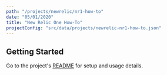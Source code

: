 ```yaml
---
path: "/projects/newrelic/nr1-how-to"
date: "05/01/2020"
title: "New Relic One How-To"
projectConfig: "src/data/projects/newrelic-nr1-how-to.json"
---
```


## Getting Started

Go to the project's [README](https://github.com/newrelic/nr1-how-to#readme) for setup and usage details.





